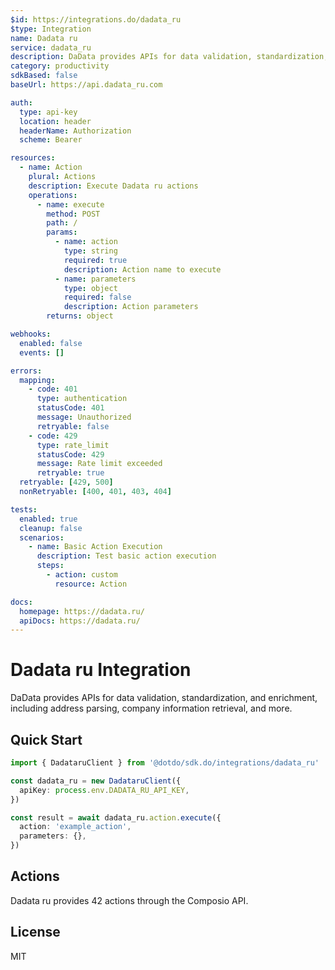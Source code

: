 ```yaml
---
$id: https://integrations.do/dadata_ru
$type: Integration
name: Dadata ru
service: dadata_ru
description: DaData provides APIs for data validation, standardization, and enrichment, including address parsing, company information retrieval, and more.
category: productivity
sdkBased: false
baseUrl: https://api.dadata_ru.com

auth:
  type: api-key
  location: header
  headerName: Authorization
  scheme: Bearer

resources:
  - name: Action
    plural: Actions
    description: Execute Dadata ru actions
    operations:
      - name: execute
        method: POST
        path: /
        params:
          - name: action
            type: string
            required: true
            description: Action name to execute
          - name: parameters
            type: object
            required: false
            description: Action parameters
        returns: object

webhooks:
  enabled: false
  events: []

errors:
  mapping:
    - code: 401
      type: authentication
      statusCode: 401
      message: Unauthorized
      retryable: false
    - code: 429
      type: rate_limit
      statusCode: 429
      message: Rate limit exceeded
      retryable: true
  retryable: [429, 500]
  nonRetryable: [400, 401, 403, 404]

tests:
  enabled: true
  cleanup: false
  scenarios:
    - name: Basic Action Execution
      description: Test basic action execution
      steps:
        - action: custom
          resource: Action

docs:
  homepage: https://dadata.ru/
  apiDocs: https://dadata.ru/
---
```


# Dadata ru Integration

DaData provides APIs for data validation, standardization, and enrichment, including address parsing, company information retrieval, and more.

## Quick Start

```typescript
import { DadataruClient } from '@dotdo/sdk.do/integrations/dadata_ru'

const dadata_ru = new DadataruClient({
  apiKey: process.env.DADATA_RU_API_KEY,
})

const result = await dadata_ru.action.execute({
  action: 'example_action',
  parameters: {},
})
```

## Actions

Dadata ru provides 42 actions through the Composio API.

## License

MIT
